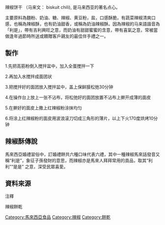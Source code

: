 {{multiple issues|
{{expand|time=2017-03-11T03:53:06+00:00}}
{{howto|time=2017-03-11T03:53:06+00:00}}
{{unreferenced|time=2017-03-11T03:53:06+00:00}}
}}
辣椒饼干 （马来文： biskuit chili), 是马来西亚的著名点心。

主要原料為麵粉、奶油、糖、辣椒、黄豆粉，盐，口感酥脆，有蔬菜辣椒清爽口感，也稱為辣椒酥，也有奶油甜香，或稱為奶油辣椒酥。因為辣椒的马来語諧音為「利是」，帶有吉利興旺之意，而奶油有甜甜蜜蜜的含意，帶有喜氣之意，常被當做逢年過節時所送或饋贈客戶親友的最佳伴手禮之一。

==製作==

1.先把高筋粉倒入搅拌盆中，加入全蛋搅拌一下

2.再加入水搅拌成面团状

3.把搅拌好的面团放入搅拌盆中，盖上保鲜膜松弛30分钟

4.在操作台上放上一张不沾布，将松弛好的面团放置不沾布上擀开成薄的面皮

5.在擀好的面皮上撒上红辣椒粉涂抹均匀

6.将涂上红辣椒粉的面皮用波浪滚刀切成三角形的薄片，以上下火170度烘烤10分钟

==辣椒酥傳說==
馬來西亞婚禮習俗中，訂婚禮餅共六種口味代表六禮，其中一種辣椒馬來話發音又稱“利是”，象征子孫發財的意思，而辣椒亦是馬來人拜拜常用的貢品，取其“利利”“是是”
之意，深受民眾喜愛。

==資料來源==
;注釋
<references/>

辣椒餅乾

[[Category:馬來西亞食品|Category:馬來西亞食品]]
[[Category:辣椒|Category:辣椒]]
[[Category:餅乾|Category:餅乾]]